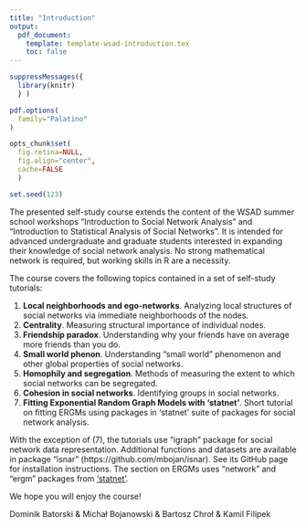 ```yaml
---
title: "Introduction"
output:
  pdf_document:
    template: template-wsad-introduction.tex
    toc: false
---
```


```r
suppressMessages({
  library(knitr)
  } )

pdf.options(
  family="Palatino"
)

opts_chunk$set(
  fig.retina=NULL,
  fig.align="center",
  cache=FALSE
  )

set.seed(123)
```

The presented self-study course extends the content of the WSAD summer school workshops "Introduction to Social Network Analysis" and "Introduction to Statistical Analysis of Social Networks". It is intended for advanced undergraduate and graduate students interested in expanding their knowledge of social network analysis. No strong mathematical network is required, but working skills in R are a necessity.

The course covers the following topics contained in a set of self-study tutorials:

1. **Local neighborhoods and ego-networks**. Analyzing local structures of social networks via immediate neighborhoods of the nodes.
2. **Centrality**. Measuring structural importance of individual nodes.
3. **Friendship paradox**. Understanding why your friends have on average more friends than you do.
4. **Small world phenon**. Understanding "small world" phenomenon and other global properties of social networks.
5. **Homophily and segregation**. Methods of measuring the extent to which social networks can be segregated.
6. **Cohesion in social networks**. Identifying groups in social networks.
7. **Fitting Exponential Random Graph Models with 'statnet'**. Short tutorial on fitting ERGMs using packages in 'statnet' suite of packages for social network analysis.

With the exception of (7), the tutorials use "igraph" package for social network data representation. Additional functions and datasets are available in package "isnar" (https://github.com/mbojan/isnar). See its GitHub page for installation instructions. The section on ERGMs uses "network" and "ergm" packages from ['statnet'](http://www.statnet.org).

We hope you will enjoy the course!

Dominik Batorski & Michał Bojanowski & Bartosz Chroł & Kamil Filipek
